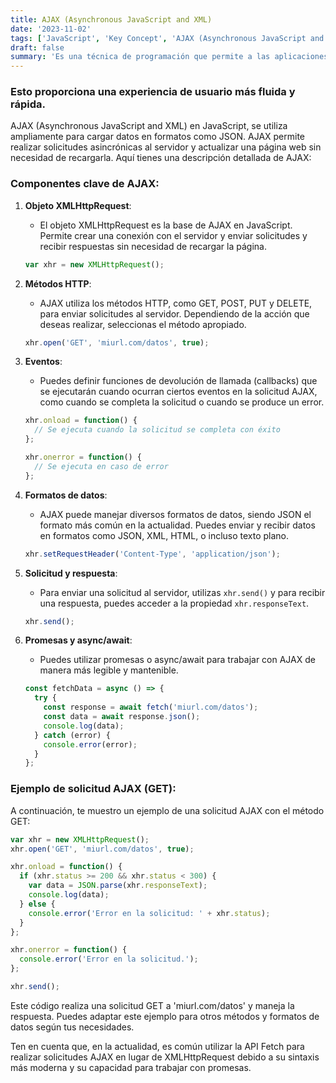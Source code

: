 ```yaml
---
title: AJAX (Asynchronous JavaScript and XML)
date: '2023-11-02'
tags: ['JavaScript', 'Key Concept', 'AJAX (Asynchronous JavaScript and XML)']
draft: false
summary: 'Es una técnica de programación que permite a las aplicaciones web enviar y recibir datos del servidor de manera asincrónica, sin necesidad de recargar la página completa'
---
```


### Esto proporciona una experiencia de usuario más fluida y rápida.

AJAX (Asynchronous JavaScript and XML) en JavaScript, se utiliza ampliamente para cargar datos en formatos como JSON. AJAX permite realizar solicitudes asincrónicas al servidor y actualizar una página web sin necesidad de recargarla. Aquí tienes una descripción detallada de AJAX:

### Componentes clave de AJAX:

1. **Objeto XMLHttpRequest**:
   - El objeto XMLHttpRequest es la base de AJAX en JavaScript. Permite crear una conexión con el servidor y enviar solicitudes y recibir respuestas sin necesidad de recargar la página.

   ```javascript
   var xhr = new XMLHttpRequest();
   ```

2. **Métodos HTTP**:
   - AJAX utiliza los métodos HTTP, como GET, POST, PUT y DELETE, para enviar solicitudes al servidor. Dependiendo de la acción que deseas realizar, seleccionas el método apropiado.

   ```javascript
   xhr.open('GET', 'miurl.com/datos', true);
   ```

3. **Eventos**:
   - Puedes definir funciones de devolución de llamada (callbacks) que se ejecutarán cuando ocurran ciertos eventos en la solicitud AJAX, como cuando se completa la solicitud o cuando se produce un error.

   ```javascript
   xhr.onload = function() {
     // Se ejecuta cuando la solicitud se completa con éxito
   };

   xhr.onerror = function() {
     // Se ejecuta en caso de error
   };
   ```

4. **Formatos de datos**:
   - AJAX puede manejar diversos formatos de datos, siendo JSON el formato más común en la actualidad. Puedes enviar y recibir datos en formatos como JSON, XML, HTML, o incluso texto plano.

   ```javascript
   xhr.setRequestHeader('Content-Type', 'application/json');
   ```

5. **Solicitud y respuesta**:
   - Para enviar una solicitud al servidor, utilizas `xhr.send()` y para recibir una respuesta, puedes acceder a la propiedad `xhr.responseText`.

   ```javascript
   xhr.send();
   ```

6. **Promesas y async/await**:
   - Puedes utilizar promesas o async/await para trabajar con AJAX de manera más legible y mantenible.

   ```javascript
   const fetchData = async () => {
     try {
       const response = await fetch('miurl.com/datos');
       const data = await response.json();
       console.log(data);
     } catch (error) {
       console.error(error);
     }
   };
   ```

### Ejemplo de solicitud AJAX (GET):

A continuación, te muestro un ejemplo de una solicitud AJAX con el método GET:

```javascript
var xhr = new XMLHttpRequest();
xhr.open('GET', 'miurl.com/datos', true);

xhr.onload = function() {
  if (xhr.status >= 200 && xhr.status < 300) {
    var data = JSON.parse(xhr.responseText);
    console.log(data);
  } else {
    console.error('Error en la solicitud: ' + xhr.status);
  }
};

xhr.onerror = function() {
  console.error('Error en la solicitud.');
};

xhr.send();
```

Este código realiza una solicitud GET a 'miurl.com/datos' y maneja la respuesta. Puedes adaptar este ejemplo para otros métodos y formatos de datos según tus necesidades.

Ten en cuenta que, en la actualidad, es común utilizar la API Fetch para realizar solicitudes AJAX en lugar de XMLHttpRequest debido a su sintaxis más moderna y su capacidad para trabajar con promesas.